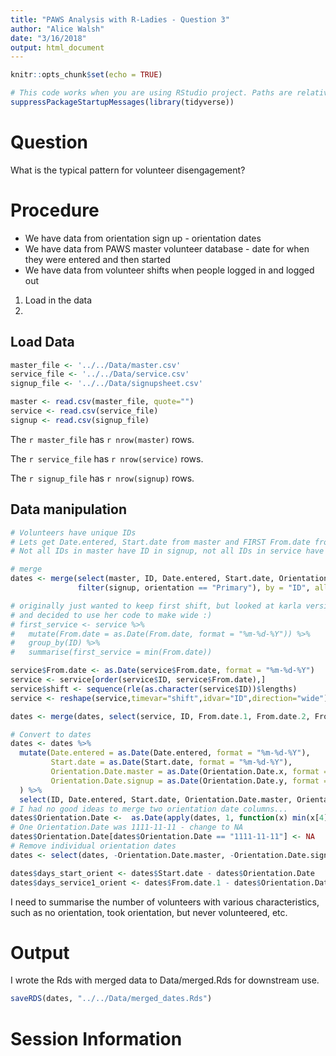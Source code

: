 ```yaml
---
title: "PAWS Analysis with R-Ladies - Question 3"
author: "Alice Walsh"
date: "3/16/2018"
output: html_document
---
```


```r
knitr::opts_chunk$set(echo = TRUE)
```

```r
# This code works when you are using RStudio project. Paths are relative and stuff
suppressPackageStartupMessages(library(tidyverse))

```

# Question
What is the typical pattern for volunteer disengagement?

# Procedure  
* We have data from orientation sign up - orientation dates
* We have data from PAWS master volunteer database - date for when they were entered and then started
* We have data from volunteer shifts when people logged in and logged out

1. Load in the data
1. 

## Load Data
```r
master_file <- '../../Data/master.csv'
service_file <- '../../Data/service.csv'
signup_file <- '../../Data/signupsheet.csv'

master <- read.csv(master_file, quote="")
service <- read.csv(service_file)
signup <- read.csv(signup_file)
```

The `r master_file` has `r nrow(master)` rows.

The `r service_file` has `r nrow(service)` rows.

The `r signup_file` has `r nrow(signup)` rows.

## Data manipulation
```r
# Volunteers have unique IDs
# Lets get Date.entered, Start.date from master and FIRST From.date from service, and Orientation.Date from signup
# Not all IDs in master have ID in signup, not all IDs in service have ID in signup

# merge
dates <- merge(select(master, ID, Date.entered, Start.date, Orientation.Date, Status), 
               filter(signup, orientation == "Primary"), by = "ID", all.x = TRUE)

# originally just wanted to keep first shift, but looked at karla version
# and decided to use her code to make wide :)
# first_service <- service %>%
#   mutate(From.date = as.Date(From.date, format = "%m-%d-%Y")) %>%
#   group_by(ID) %>%
#   summarise(first_service = min(From.date))

service$From.date <- as.Date(service$From.date, format = "%m-%d-%Y")
service <- service[order(service$ID, service$From.date),]
service$shift <- sequence(rle(as.character(service$ID))$lengths)
service <- reshape(service,timevar="shift",idvar="ID",direction="wide")

dates <- merge(dates, select(service, ID, From.date.1, From.date.2, From.date.3, From.date.4, From.date.5), by = "ID", all.x = TRUE)

# Convert to dates
dates <- dates %>%
  mutate(Date.entered = as.Date(Date.entered, format = "%m-%d-%Y"),
         Start.date = as.Date(Start.date, format = "%m-%d-%Y"),
         Orientation.Date.master = as.Date(Orientation.Date.x, format = "%m-%d-%Y"), 
         Orientation.Date.signup = as.Date(Orientation.Date.y, format = "%m/%d/%y")
  ) %>%
  select(ID, Date.entered, Start.date, Orientation.Date.master, Orientation.Date.signup, Status, starts_with("From.date"))
# I had no good ideas to merge two orientation date columns...
dates$Orientation.Date <-  as.Date(apply(dates, 1, function(x) min(x[4], x[5], na.rm = T)))
# One Orientation.Date was 1111-11-11 - change to NA
dates$Orientation.Date[dates$Orientation.Date == "1111-11-11"] <- NA
# Remove individual orientation dates
dates <- select(dates, -Orientation.Date.master, -Orientation.Date.signup)

```



```r
dates$days_start_orient <- dates$Start.date - dates$Orientation.Date
dates$days_service1_orient <- dates$From.date.1 - dates$Orientation.Date

```


I need to summarise the number of volunteers with various characteristics, such as no orientation, took orientation, but never volunteered, etc.

# Output

I wrote the Rds with merged data to Data/merged.Rds for downstream use.
```r
saveRDS(dates, "../../Data/merged_dates.Rds")
```


# Session Information
